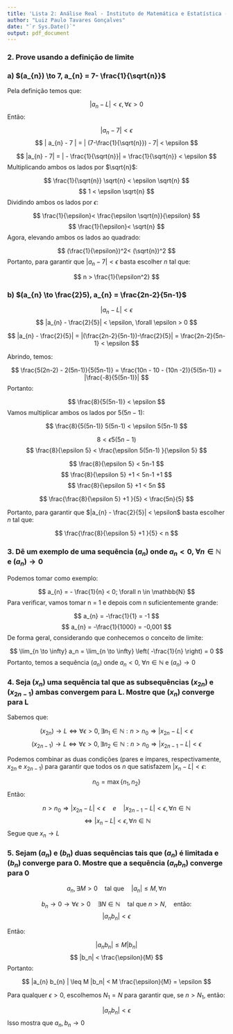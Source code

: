 ```yaml
---
title: 'Lista 2: Análise Real - Instituto de Matemática e Estatística - Universidade de São Paulo (IME-USP)'
author: "Luiz Paulo Tavares Gonçalves"
date: "`r Sys.Date()`"
output: pdf_document
---
```


### 2. Prove usando a definição de limite

### a) $(a_{n}) \to 7, a_{n} = 7- \frac{1}{\sqrt{n}}$

Pela definição temos que: 


$$
| a_{n} - L| < \epsilon,  \forall \epsilon > 0
$$
Então: 

$$
| a_{n} - 7 | < \epsilon
$$
$$
| a_{n} - 7 | = | (7-\frac{1}{\sqrt{n}}) - 7| < \epsilon
$$


$$
|a_{n} - 7| = | - \frac{1}{\sqrt{n}}| = \frac{1}{\sqrt{n}} < \epsilon
$$
Multiplicando ambos os lados por $\sqrt{n}$: 

$$
\frac{1}{\sqrt{n}} \sqrt{n} < \epsilon \sqrt{n}
$$
$$
1 < \epsilon \sqrt{n}
$$
Dividindo ambos os lados por $\epsilon$: 

$$
\frac{1}{\epsilon}< \frac{\epsilon \sqrt{n}}{\epsilon}
$$
$$
\frac{1}{\epsilon}< \sqrt{n}
$$
Agora, elevando ambos os lados ao quadrado: 

$$
(\frac{1}{\epsilon})^2< (\sqrt{n})^2
$$
Portanto, para garantir que $|a_{n} - 7| < \epsilon$ basta escolher $n$ tal que: 

$$
n > \frac{1}{\epsilon^2}
$$
\newpage

### b) $(a_{n} \to \frac{2}5), a_{n} = \frac{2n-2}{5n-1}$


$$
|a_{n} - L| < \epsilon
$$
$$
|a_{n} - \frac{2}{5}| < \epsilon, \forall \epsilon > 0
$$


$$
 |a_{n} - \frac{2}{5}| = |(\frac{2n-2}{5n-1})-\frac{2}{5}| = \frac{2n-2}{5n-1} < \epsilon
$$

Abrindo, temos: 

$$
\frac{5(2n-2) - 2(5n-1)}{5(5n-1)} = \frac{10n - 10 - (10n -2)}{5(5n-1)} = |\frac{-8}{5(5n-1)}|
$$
Portanto: 

$$
\frac{8}{5(5n-1)} < \epsilon
$$
Vamos multiplicar ambos os lados por $5(5n-1)$: 

$$
\frac{8}{5(5n-1)} 5(5n-1) < \epsilon 5(5n-1)
$$


$$
8 < \epsilon 5(5n-1) 
$$
$$
\frac{8}{\epsilon 5} < \frac{\epsilon 5(5n-1) }{\epsilon 5} 
$$

$$
\frac{8}{\epsilon 5} < 5n-1 
$$
$$
\frac{8}{\epsilon 5} +1 < 5n-1 +1
$$
$$
\frac{8}{\epsilon 5} +1 < 5n
$$



$$
\frac{\frac{8}{\epsilon 5} +1 }{5} < \frac{5n}{5}
$$

Portanto, para garantir que $|a_{n} - \frac{2}{5}| < \epsilon$ basta escolher $n$ tal que: 

$$
\frac{\frac{8}{\epsilon 5} +1 }{5} < n
$$

\newpage

### 3. Dê um exemplo de uma sequência $(a_{n})$ onde $a_{n} < 0$, $\forall n \in \mathbb{N}$ e $(a_{n}) \to 0$


Podemos tomar como exemplo: 

$$
a_{n} = - \frac{1}{n} < 0; \forall n \in \mathbb{N}
$$
Para verificar, vamos tomar n = 1 e depois com n suficientemente grande: 

$$
a_{n} = -\frac{1}{1} = -1
$$
$$
a_{n} = -\frac{1}{1000} = -0,001
$$
De forma geral, considerando que conhecemos o conceito de limite: 

$$
\lim_{n \to \infty} a_n = \lim_{n \to \infty} \left( -\frac{1}{n} \right) = 0
$$
Portanto, temos a sequência $(a_{n})$ onde $a_{n} < 0$, $\forall n \in \mathbb{N}$ e $(a_{n}) \to 0$


\newpage

### 4. Seja $(x_{n})$ uma sequência tal que as subsequências $(x_{2n})$ e $(x_{2n-1})$ ambas convergem para L. Mostre que $(x_{n})$ converge para L

Sabemos que: 


$$
(x_{2n}) \to L \iff \forall \epsilon > 0, \exists n_{1} \in \mathbb{N}: n> n_{0} \Rightarrow | x_{2n} - L | < \epsilon
$$
$$
(x_{2n-1}) \to L \iff \forall \epsilon > 0, \exists n_{2} \in \mathbb{N}: n > n_{0} \Rightarrow | x_{2n-1} - L| < \epsilon
$$


Podemos combinar  as duas condições (pares e ímpares, respectivamente, $x_{2n}$ e $x_{2n-1}$) para garantir que todos os $n$ que satisfazem $|x_{n} - L| < \epsilon$: 

$$
n_{0} = \max\{n_{1}, n_{2}\}
$$
Então: 

$$
n > n_{0} \Rightarrow |x_{2n} - L| < \epsilon \quad e  \quad |x_{2n-1} -  L | < \epsilon, \forall n \in \mathbb{N}
$$
$$
\iff |x_{n} - L | < \epsilon, \forall n \in \mathbb{N}
$$
Segue que $x_{n} \to L$ 

\newpage

### 5. Sejam $(a_{n})$ e $(b_{n})$ duas sequências tais que $(a_{n})$ é limitada e $(b_{n})$ converge para $0$. Mostre que a sequência $(a_{n} b_{n})$ converge para $0$


$$
a_{n}, \exists M> 0 \quad \text{tal que} \quad |a_{n}| \leq M, \forall n
$$

$$
b_{n} \to 0 \to \forall \epsilon > 0 \quad \exists N\in \mathbb{N} \quad \text{tal que } n > N, \quad \text{então:}
$$
$$
|a_{n} b_{n} |< \epsilon
$$


Então: 

$$
|a_{n} b_{n} | \leq M |b_n|
$$
$$
|b_n| < \frac{\epsilon}{M}
$$
Portanto: 

$$
|a_{n} b_{n} | \leq M |b_n| < M \frac{\epsilon}{M} = \epsilon
$$

Para qualquer $\epsilon > 0$, escolhemos $N_1 = N$ para garantir que, se $n > N_1$, então: 

$$
|a_n b_n| < \epsilon
$$
Isso mostra que $a_n, b_n \to 0$
